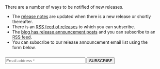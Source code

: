 There are a number of ways to be notified of new releases.

* The [release notes](/docs/release-notes) are updated when there is a new release or shortly thereafter.
* There is an [RSS feed of releases](/docs/releases.xml) to which you can subscribe.
* The [blog has release announcement posts](/blog/tag/release-notes/) and you can subscribe to an [RSS feed](/blog/feed.xml).
* You can subscribe to our release announcement email list using the form below.

<div style="margin-top: 25px;">
  <form action="https://forms.hubspot.com/uploads/form/v2/634739/c8db8f9b-f7f1-40d6-ae85-88fba80822bc" method="POST" target="_blank">
    <div class="flex flex-col items-start">
      <input type="text" name="EMAIL" size="30" placeholder="Email address *" required class="p-4 border-2 border-blue-900 h-10 rounded" />
      <input type="submit" value="SUBSCRIBE" class="bg-orange-500 rounded my-2 py-2 px-4 text-white font-semi-bold capitalize text-sm " />
    </div>
    <div style="position: absolute; left: -5000px;" aria-hidden="true">
      <input type="text" name="b_e49fa3727e80f8a81984ec45e_e94ebde866" tabindex="-1" value="" />
    </div>
    <p>&nbsp;</p>
  </form>
</div>



